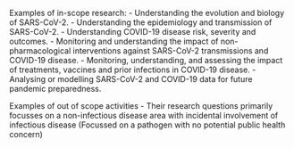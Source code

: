 Examples of in-scope research:
- Understanding the evolution and biology of SARS-CoV-2.
- Understanding the epidemiology and transmission of SARS-CoV-2.
- Understanding COVID-19 disease risk, severity and outcomes.
- Monitoring and understanding the impact of non-pharmacological interventions against SARS-CoV-2 transmissions and COVID-19 disease.
- Monitoring, understanding, and assessing the impact of treatments, vaccines and prior infections in COVID-19 disease.
- Analysing or modelling SARS-CoV-2 and COVID-19 data for future pandemic preparedness.

Examples of out of scope activities
- Their research questions primarily focusses on a non-infectious disease area with incidental involvement of infectious disease 
(Focussed on a pathogen with no potential public health concern)

